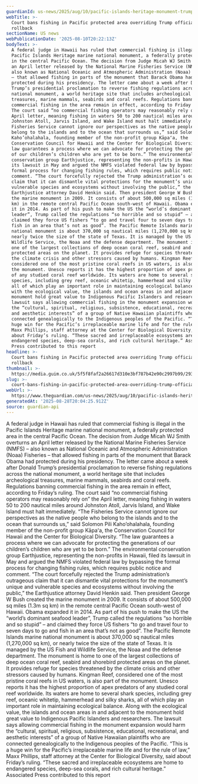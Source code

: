 ```yaml
---
guardianId: us-news/2025/aug/10/pacific-islands-heritage-monument-trump-administration
webTitle: >-
  Court bans fishing in Pacific protected area overriding Trump officials’
  rollback
sectionName: US news
webPublicationDate: '2025-08-10T20:22:13Z'
bodyText: >-
  A federal judge in Hawaii has ruled that commercial fishing is illegal in the
  Pacific Islands Heritage marine national monument, a federally protected area
  in the central Pacific Ocean. The decision from Judge Micah WJ Smith overturns
  an April letter released by the National Marine Fisheries Service (NMFS) –
  also known as National Oceanic and Atmospheric Administration (Noaa) Fisheries
  – that allowed fishing in parts of the monument that Barack Obama had
  protected during his presidency. The letter came about a week after Donald
  Trump’s presidential proclamation to reverse fishing regulations across the
  national monument, a world heritage site that includes archeological
  treasures, marine mammals, seabirds and coral reefs. Regulations banning
  commercial fishing in the area remain in effect, according to Friday’s ruling.
  The court said “no commercial fishing operators may reasonably rely on” the
  April letter, meaning fishing in waters 50 to 200 nautical miles around
  Johnston Atoll, Jarvis Island, and Wake Island must halt immediately. “The
  Fisheries Service cannot ignore our perspectives as the native people who
  belong to the islands and to the ocean that surrounds us,” said Solomon Pili
  Kaho’ohalahala, founding member of the non-profit group Kāpaʻa, the
  Conservation Council for Hawaii and the Center for Biological Diversity. “The
  law guarantees a process where we can advocate for protecting the generations
  of our children’s children who are yet to be born.” The environmental
  conservation group Earthjustice, representing the non-profits in Hawaii, filed
  its lawsuit in May and argued the NMFS violated federal law by bypassing the
  formal process for changing fishing rules, which requires public notice and
  comment. “The court forcefully rejected the Trump administration’s outrageous
  claim that it can dismantle vital protections for the monument’s unique and
  vulnerable species and ecosystems without involving the public,” the
  Earthjustice attorney David Henkin said. Then president George W Bush created
  the marine monument in 2009. It consists of about 500,000 sq miles (1.3m sq
  km) in the remote central Pacific Ocean south-west of Hawaii. Obama expanded
  it in 2014. As part of his push to make the US the “world’s dominant seafood
  leader”, Trump called the regulations “so horrible and so stupid” – and
  claimed they force US fishers “to go and travel four to seven days to go and
  fish in an area that’s not as good”. The Pacific Remote Islands marine
  national monument is about 370,000 sq nautical miles (1,270,000 sq km), or
  nearly twice the size of the state of Texas. It is managed by the US Fish and
  Wildlife Service, the Noaa and the defense department. The monument is home to
  one of the largest collections of deep ocean coral reef, seabird and shorebird
  protected areas on the planet. It provides refuge for species threatened by
  the climate crisis and other stressors caused by humans. Kingman Reef,
  considered one of the most pristine coral reefs in US waters, is also part of
  the monument. Unesco reports it has the highest proportion of apex predators
  of any studied coral reef worldwide. Its waters are home to several shark
  species, including grey reef, oceanic whitetip, hammerhead and silky sharks,
  all of which play an important role in maintaining ecological balance. Along
  with the ecological value, the islands and ocean areas in and adjacent to the
  monument hold great value to Indigenous Pacific Islanders and researchers. The
  lawsuit says allowing commercial fishing in the monument expansion would harm
  the “cultural, spiritual, religious, subsistence, educational, recreational,
  and aesthetic interests” of a group of Native Hawaiian plaintiffs who are
  connected genealogically to the Indigenous peoples of the Pacific. “This is a
  huge win for the Pacific’s irreplaceable marine life and for the rule of law,”
  Maxx Phillips, staff attorney at the Center for Biological Diversity, said
  about Friday’s ruling. “These sacred and irreplaceable ecosystems are home to
  endangered species, deep-sea corals, and rich cultural heritage.” Associated
  Press contributed to this report
headline: >-
  Court bans fishing in Pacific protected area overriding Trump officials’
  rollback
thumbnail: >-
  https://media.guim.co.uk/5f5f8faf2a26617d310e3bf787b42e90c2997b99/293_0_2915_2331/500.jpg
slug: >-
  court-bans-fishing-in-pacific-protected-area-overriding-trump-officials-rollback
webUrl: >-
  https://www.theguardian.com/us-news/2025/aug/10/pacific-islands-heritage-monument-trump-administration
generatedAt: '2025-08-28T20:04:25.912Z'
source: guardian-api
---
```

A federal judge in Hawaii has ruled that commercial fishing is illegal in the Pacific Islands Heritage marine national monument, a federally protected area in the central Pacific Ocean. The decision from Judge Micah WJ Smith overturns an April letter released by the National Marine Fisheries Service (NMFS) – also known as National Oceanic and Atmospheric Administration (Noaa) Fisheries – that allowed fishing in parts of the monument that Barack Obama had protected during his presidency. The letter came about a week after Donald Trump’s presidential proclamation to reverse fishing regulations across the national monument, a world heritage site that includes archeological treasures, marine mammals, seabirds and coral reefs. Regulations banning commercial fishing in the area remain in effect, according to Friday’s ruling. The court said “no commercial fishing operators may reasonably rely on” the April letter, meaning fishing in waters 50 to 200 nautical miles around Johnston Atoll, Jarvis Island, and Wake Island must halt immediately. “The Fisheries Service cannot ignore our perspectives as the native people who belong to the islands and to the ocean that surrounds us,” said Solomon Pili Kaho’ohalahala, founding member of the non-profit group Kāpaʻa, the Conservation Council for Hawaii and the Center for Biological Diversity. “The law guarantees a process where we can advocate for protecting the generations of our children’s children who are yet to be born.” The environmental conservation group Earthjustice, representing the non-profits in Hawaii, filed its lawsuit in May and argued the NMFS violated federal law by bypassing the formal process for changing fishing rules, which requires public notice and comment. “The court forcefully rejected the Trump administration’s outrageous claim that it can dismantle vital protections for the monument’s unique and vulnerable species and ecosystems without involving the public,” the Earthjustice attorney David Henkin said. Then president George W Bush created the marine monument in 2009. It consists of about 500,000 sq miles (1.3m sq km) in the remote central Pacific Ocean south-west of Hawaii. Obama expanded it in 2014. As part of his push to make the US the “world’s dominant seafood leader”, Trump called the regulations “so horrible and so stupid” – and claimed they force US fishers “to go and travel four to seven days to go and fish in an area that’s not as good”. The Pacific Remote Islands marine national monument is about 370,000 sq nautical miles (1,270,000 sq km), or nearly twice the size of the state of Texas. It is managed by the US Fish and Wildlife Service, the Noaa and the defense department. The monument is home to one of the largest collections of deep ocean coral reef, seabird and shorebird protected areas on the planet. It provides refuge for species threatened by the climate crisis and other stressors caused by humans. Kingman Reef, considered one of the most pristine coral reefs in US waters, is also part of the monument. Unesco reports it has the highest proportion of apex predators of any studied coral reef worldwide. Its waters are home to several shark species, including grey reef, oceanic whitetip, hammerhead and silky sharks, all of which play an important role in maintaining ecological balance. Along with the ecological value, the islands and ocean areas in and adjacent to the monument hold great value to Indigenous Pacific Islanders and researchers. The lawsuit says allowing commercial fishing in the monument expansion would harm the “cultural, spiritual, religious, subsistence, educational, recreational, and aesthetic interests” of a group of Native Hawaiian plaintiffs who are connected genealogically to the Indigenous peoples of the Pacific. “This is a huge win for the Pacific’s irreplaceable marine life and for the rule of law,” Maxx Phillips, staff attorney at the Center for Biological Diversity, said about Friday’s ruling. “These sacred and irreplaceable ecosystems are home to endangered species, deep-sea corals, and rich cultural heritage.” Associated Press contributed to this report

